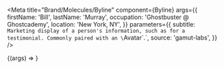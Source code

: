 
<Meta
  title="Brand/Molecules/Byline"
  component={Byline}
  args={{
    firstName: 'Bill',
    lastName: 'Murray',
    occupation: 'Ghostbuster @ Ghostcademy',
    location: 'New York, NY',
  }}
  parameters={{
    subtitle: `Marketing display of a person's information, such as for a testimonial.
Commonly paired with an \`Avatar\`.`,
    source: 'gamut-labs',
  }}
/>

<Canvas withSource="open">
  <Story name="Byline">{(args) => <Byline {...args} />}</Story>
</Canvas>

<Props story="Byline" />
